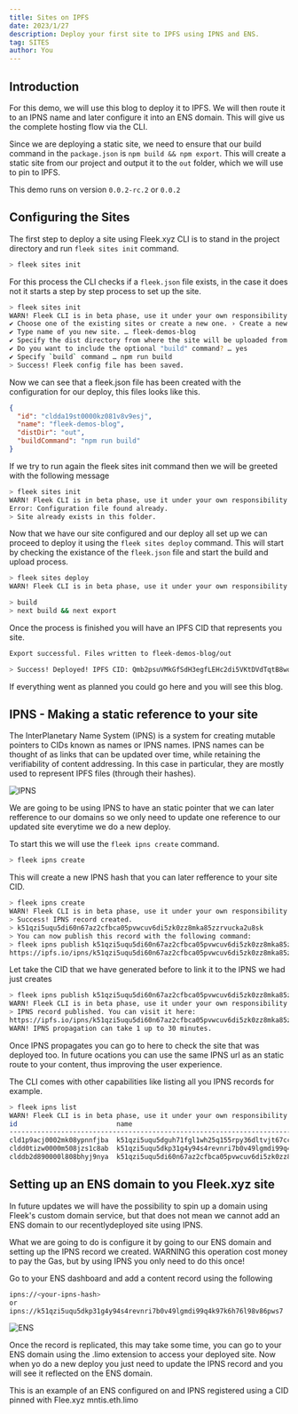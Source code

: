 ```yaml
---
title: Sites on IPFS
date: 2023/1/27
description: Deploy your first site to IPFS using IPNS and ENS.
tag: SITES
author: You
---
```


## Introduction

For this demo, we will use this blog to deploy it to IPFS. We will then route it to an IPNS name and later configure it into an ENS domain. This will give us the complete hosting flow via the CLI.

Since we are deploying a static site, we need to ensure that our build command in the `package.json` is `npm build && npm export`. This will create a static site from our project and output it to the `out` folder, which we will use to pin to IPFS.

This demo runs on version `0.0.2-rc.2` or `0.0.2`

## Configuring the Sites

The first step to deploy a site using Fleek.xyz CLI is to stand in the project directory and run `fleek sites init` command.

```bash copy
> fleek sites init
```

For this process the CLI checks if a `fleek.json` file exists, in the case it does not it starts a step by step process to set up the site.

```bash copy
> fleek sites init
WARN! Fleek CLI is in beta phase, use it under your own responsibility
✔ Choose one of the existing sites or create a new one. › Create a new site
✔ Type name of you new site. … fleek-demos-blog
✔ Specify the dist directory from where the site will be uploaded from … out
✔ Do you want to include the optional "build" command? … yes
✔ Specify `build` command … npm run build
> Success! Fleek config file has been saved.
```

Now we can see that a fleek.json file has been created with the configuration for our deploy, this files looks like this.

```json copy
{
  "id": "cldda19st0000kz081v8v9esj",
  "name": "fleek-demos-blog",
  "distDir": "out",
  "buildCommand": "npm run build"
}
```

If we try to run again the fleek sites init command then we will be greeted with the following message

```bash copy
> fleek sites init
WARN! Fleek CLI is in beta phase, use it under your own responsibility
Error: Configuration file found already.
> Site already exists in this folder.
```

Now that we have our site configured and our deploy all set up we can proceed to deploy it using the `fleek sites deploy` command.
This will start by checking the existance of the `fleek.json` file and start the build and upload process.

```bash copy
> fleek sites deploy
WARN! Fleek CLI is in beta phase, use it under your own responsibility

> build
> next build && next export
```

Once the process is finished you will have an IPFS CID that represents you site.

```bash
Export successful. Files written to fleek-demos-blog/out

> Success! Deployed! IPFS CID: Qmb2psuVMkGfSdH3egfLEHc2di5VKtDVdTqtB8wqFNbK2h
```

If everything went as planned you could go <Link href='https://ipfs.io/ipfs/Qmb2psuVMkGfSdH3egfLEHc2di5VKtDVdTqtB8wqFNbK2h' target='_blank'> here</Link> and you will see this blog.

## IPNS - Making a static reference to your site

The InterPlanetary Name System (IPNS) is a system for creating mutable pointers to CIDs known as names or IPNS names. IPNS names can be thought of as links that can be updated over time, while retaining the verifiability of content addressing. In this case in particular, they are mostly used to represent IPFS files (through their hashes).

![IPNS](/images/ipns.png)

We are going to be using IPNS to have an static pointer that we can later refference to our domains so we only need to update one reference to our updated site everytime we do a new deploy.

To start this we will use the `fleek ipns create` command.

```bash copy
> fleek ipns create
```

This will create a new IPNS hash that you can later refference to your site CID.

```bash copy
> fleek ipns create
WARN! Fleek CLI is in beta phase, use it under your own responsibility
> Success! IPNS record created.
> k51qzi5uqu5di60n67az2cfbca05pvwcuv6di5zk0zz8mka85zzrvucka2u8sk
> You can now publish this record with the following command:
> fleek ipns publish k51qzi5uqu5di60n67az2cfbca05pvwcuv6di5zk0zz8mka85zzrvucka2u8sk <ipfsCid>
https://ipfs.io/ipns/k51qzi5uqu5di60n67az2cfbca05pvwcuv6di5zk0zz8mka85zzrvucka2u8sk
```

Let take the CID that we have generated before to link it to the IPNS we had just creates

```bash copy
> fleek ipns publish k51qzi5uqu5di60n67az2cfbca05pvwcuv6di5zk0zz8mka85zzrvucka2u8sk Qmb2psuVMkGfSdH3egfLEHc2di5VKtDVdTqtB8wqFNbK2h
WARN! Fleek CLI is in beta phase, use it under your own responsibility
> IPNS record published. You can visit it here:
https://ipfs.io/ipns/k51qzi5uqu5di60n67az2cfbca05pvwcuv6di5zk0zz8mka85zzrvucka2u8sk
WARN! IPNS propagation can take 1 up to 30 minutes.
```

Once IPNS propagates you can go to <Link href='https://ipfs.io/ipns/k51qzi5uqu5di60n67az2cfbca05pvwcuv6di5zk0zz8mka85zzrvucka2u8sk' target='_blank'>here</Link> to check the site that was deployed too. In future ocations you can use the same IPNS url as an static route to your content, thus improving the user experience.

The CLI comes with other capabilities like listing all you IPNS records for example.

```bash copy
> fleek ipns list
WARN! Fleek CLI is in beta phase, use it under your own responsibility
id                         name                                                            hash                                          
-----------------------------------------------------------------------------------------------------------------------------------------
cld1p9acj0002mk08ypnnfjba  k51qzi5uqu5dguh71fgl1wh25q155rpy36dltvjt67ccu3s7gzvyj3awqbzzvh  efewf                                         
cldd0tizw0000m508jzs1c8ab  k51qzi5uqu5dkp31g4y94s4revnri7b0v49lgmdi99q4k97k6h76l98v86pws7  QmTsu8ScyWyXE1KqG69jhSjjC1mtnJa6Z9b1TrqDMEWnh3
clddb2d890000l808bhyj9nya  k51qzi5uqu5di60n67az2cfbca05pvwcuv6di5zk0zz8mka85zzrvucka2u8sk  Qmb2psuVMkGfSdH3egfLEHc2di5VKtDVdTqtB8wqFNbK2h
```

## Setting up an ENS domain to you Fleek.xyz site

In future updates we will have the possibility to spin up a domain using Fleek's custom domain service, but that does not mean we cannot add an ENS domain to our recentlydeployed site using IPNS.

What we are going to do is configure it by going to our ENS domain and setting up the IPNS record we created. WARNING this operation cost money to pay the Gas, but by using IPNS you only need to do this once!

Go to your ENS dashboard and add a content record using the following

```bash copy
ipns://<your-ipns-hash>
or
ipns://k51qzi5uqu5dkp31g4y94s4revnri7b0v49lgmdi99q4k97k6h76l98v86pws7
```
![ENS](/images/ens.png)

Once the record is replicated, this may take some time, you can go to your ENS domain using the .limo extension to access your deployed site. Now when yo do a new deploy you just need to update the IPNS record and you will see it reflected on the ENS domain.

This is an example of an ENS configured on and IPNS registered using a CID pinned with Flee.xyz <Link href='https://mntis.eth.limo' target='_blank'>mntis.eth.limo</Link>